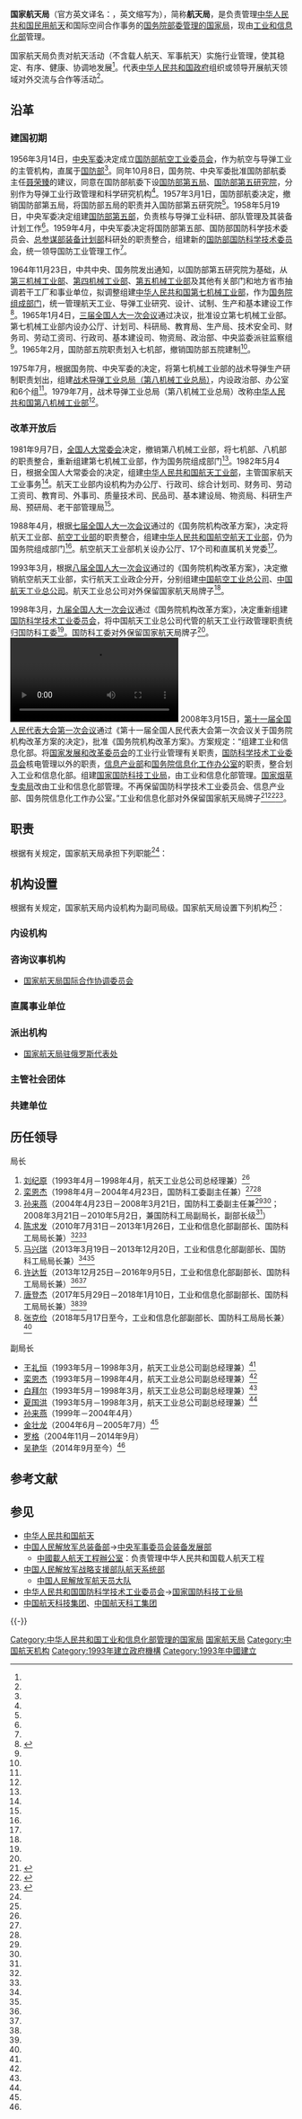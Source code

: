 {{about|中华人民共和国国务院部委管理的国家局|其他国家的航天机构|航天机构列表}}
{{Infobox PRCG
|机构名称 = 国家航天局
|牌子挂在=[[中华人民共和国工业和信息化部|中华人民共和国工业和信息化部]]
|标志1=National Emblem of the People's Republic of China (2).svg
|标志1说明=[[s:国务院关于国家行政机关和企业事业单位社会团体印章管理的规定|1999年规定]]：[[印章|印章]][[直径|直径]]4.5厘米，中央刊[[中华人民共和国国徽|国徽]]，由[[中华人民共和国国务院|国务院]]制发。
|标志2 = File:CNSA logo.png
|标志2宽度 = 150px
|标志2说明 = 国家航天局标志
|职位1 = 局长
|人员1 = [[张克俭_(1961年)|张克俭]]
|职位2 = 副局长
|人员2 = [[吴艳华|吴艳华]] 
|职位3 = 秘书长
|人员3 = [[许洪亮|许洪亮]] 
|成立时间 = 1993年4月22日
|上级机构=[[中华人民共和国工业和信息化部|中华人民共和国工业和信息化部]]
|机构类型 = [[国务院部委管理的国家局|国务院部委管理的国家局]]<br>（部委保留国家局牌子）
|行政级别 = 副部级
|地址1 = [[北京市|北京市]][[海淀区|海淀区]][[阜成路|阜成路]]甲8号
|邮编1 = 100037
|官网 = {{URL|http://www.cnsa.gov.cn/}} 
|a = {{Flagicon|PRC}} [[中央军事委员会装备发展部|中央军事委员会装备发展部]]
|b = {{Flagicon|PRC}} [[国家国防科技工业局|国家国防科技工业局]]
|c = {{Flagicon|PRC}} [[中国航天科技集团|中国航天科技集团]]
|d = {{Flagicon|PRC}} [[中国航天科工集团|中国航天科工集团]]
|e = {{Flagicon|PRC}} [[中国民用航空局|中国民用航空局]]
}}
{{coord|39|55|19.43|N|116|18|38.21|E|region:CN_type:landmark|display=title}}

'''国家航天局'''（官方英文译名：{{lang|en|China National Space Administration}}，英文缩写为{{lang|en|CNSA}}），简称'''航天局'''，是负责管理[[中华人民共和国航天|中华人民共和国民用航天]]和国际空间合作事务的[[国务院部委管理的国家局|国务院部委管理的国家局]]，现由[[中华人民共和国工业和信息化部|工业和信息化部]]管理。

国家航天局负责对航天活动（不含载人航天、军事航天）实施行业管理，使其稳定、有序、健康、协调地发展<ref name="中文报道4"/>。代表[[中华人民共和国政府|中华人民共和国政府]]组织或领导开展航天领域对外交流与合作等活动<ref name="中文报道4" />。

== 沿革 ==
=== 建国初期 ===
1956年3月14日，[[中央军事委员会|中央军委]]决定成立[[国防部航空工业委员会|国防部航空工业委员会]]，作为航空与导弹工业的主管机构，直属于[[中华人民共和国国防部|国防部]]<ref name="论文1"/>。同年10月8日，国务院、中央军委批准国防部航委主任[[聂荣臻|聂荣臻]]的建议，同意在国防部航委下设[[国防部第五局|国防部第五局]]、[[国防部第五研究院|国防部第五研究院]]，分别作为导弹工业行政管理和科学研究机构<ref name="论文1" />。1957年3月1日，国防部航委决定，撤销国防部第五局，将国防部五局的职责并入国防部第五研究院<ref name="论文1" />。1958年5月19日，中央军委决定组建[[国防部第五部|国防部第五部]]，负责核与导弹工业科研、部队管理及其装备计划工作<ref name="论文1" />。1959年4月，中央军委决定将国防部第五部、国防部国防科学技术委员会、[[中国人民解放军总参谋部|总参谋部装备计划部]]科研处的职责整合，组建新的[[国防部国防科学技术委员会|国防部国防科学技术委员会]]，统一领导国防工业管理工作<ref name="论文1" />。

1964年11月23日，中共中央、国务院发出通知，以国防部第五研究院为基础，从[[中华人民共和国第三机械工业部_(1963–1982)|第三机械工业部]]、[[中华人民共和国第四机械工业部|第四机械工业部]]、[[中华人民共和国第五机械工业部|第五机械工业部]]及其他有关部门和地方省市抽调若干工厂和事业单位，拟调整组建[[中华人民共和国第七机械工业部|中华人民共和国第七机械工业部]]，作为[[国务院组成部门|国务院组成部门]]，统一管理航天工业、导弹工业研究、设计、试制、生产和基本建设工作<ref name="组织史资料F1">{{cite book|title=中国共产党组织史资料（附卷一）|last=中国共产党组织史资料编审委员会|accessdate=2018-12-27|year=1998|location=北京}}</ref>。1965年1月4日，[[第三届全国人民代表大会|三届全国人大一次会议]]通过决议，批准设立第七机械工业部。第七机械工业部内设办公厅、计划司、科研局、教育局、生产局、技术安全司、财务司、劳动工资司、行政司、基本建设司、物资局、政治部、中央监委派驻监察组<ref name="组织史资料F1"/>。1965年2月，国防部五院职责划入七机部，撤销国防部五院建制<ref name="论文1" />。

1975年7月，根据国务院、中央军委的决定，将第七机械工业部的战术导弹生产研制职责划出，组建[[第八机械工业总局|战术导弹工业总局（第八机械工业总局）]]，内设政治部、办公室和6个组<ref name="组织史资料F1" />。1979年7月，战术导弹工业总局（第八机械工业总局）改称[[中华人民共和国第八机械工业部_(1979–1981)|中华人民共和国第八机械工业部]]<ref name="组织史资料F1" />。

=== 改革开放后 ===
1981年9月7日，[[全国人大常委会|全国人大常委会]]决定，撤销第八机械工业部，将七机部、八机部的职责整合，重新组建第七机械工业部，作为国务院组成部门<ref name="组织史资料F1" />。1982年5月4日，根据全国人大常委会的决定，组建[[中华人民共和国航天工业部|中华人民共和国航天工业部]]，主管国家航天工业事务<ref name="组织史资料F1" />。航天工业部内设机构为办公厅、行政司、综合计划司、财务司、劳动工资司、教育司、外事司、质量技术司、民品司、基本建设局、物资局、科研生产局、预研局、老干部管理局<ref name="组织史资料F1" />。

1988年4月，根据[[第七届全国人民代表大会|七届全国人大一次会议]]通过的《国务院机构改革方案》，决定将航天工业部、[[中华人民共和国航空工业部|航空工业部]]的职责整合，组建[[中华人民共和国航空航天工业部|中华人民共和国航空航天工业部]]，仍为国务院组成部门<ref name="组织史资料F1" />。航空航天工业部机关设办公厅、17个司和直属机关党委<ref name="组织史资料F1" />。

1993年3月，根据[[第八届全国人民代表大会|八届全国人大一次会议]]通过的《国务院机构改革方案》，决定撤销航空航天工业部，实行航天工业政企分开，分别组建[[中国航空工业总公司|中国航空工业总公司]]、[[中国航天工业总公司|中国航天工业总公司]]。航天工业总公司对外保留国家航天局牌子<ref name="组织史资料F1" />。

1998年3月，[[第九届全国人民代表大会|九届全国人大一次会议]]通过《国务院机构改革方案》，决定重新组建[[中华人民共和国国防科学技术工业委员会|国防科学技术工业委员会]]，将中国航天工业总公司代管的航天工业行政管理职责统归国防科工委<ref name="组织史资料F1" />。国防科工委对外保留国家航天局牌子<ref name="组织史资料F1" />。
[[File:2020年11月25日_国家航天局：未来中国还将实施木星系及行星际穿越探测等任务.webm|2020年11月25日 国家航天局：未来中国还将实施木星系及行星际穿越探测等任务]]
2008年3月15日，[[第十一届全国人民代表大会第一次会议|第十一届全国人民代表大会第一次会议]]通过《第十一届全国人民代表大会第一次会议关于国务院机构改革方案的决定》，批准《国务院机构改革方案》。方案规定：“组建工业和信息化部。将[[中华人民共和国国家发展和改革委员会|国家发展和改革委员会]]的工业行业管理有关职责，[[中华人民共和国国防科学技术工业委员会|国防科学技术工业委员会]]核电管理以外的职责，[[中华人民共和国信息产业部|信息产业部]]和[[国务院信息化工作办公室|国务院信息化工作办公室]]的职责，整合划入工业和信息化部。组建[[国家国防科技工业局|国家国防科技工业局]]，由工业和信息化部管理。[[国家烟草专卖局|国家烟草专卖局]]改由工业和信息化部管理。不再保留国防科学技术工业委员会、信息产业部、国务院信息化工作办公室。”工业和信息化部对外保留国家航天局牌子<ref>{{Cite web|title=关于国务院机构改革方案的说明——2008年3月11日在第十一届全国人民代表大会第一次会议上|url=http://www.npc.gov.cn/npc/xinwen/syxw/2008-03/12/content_1413911.htm|accessdate=2019年1月16日|author=华建敏|date=2008-03-11|publisher=中国人大网|archiveurl=https://web.archive.org/web/20180320170547/http://www.npc.gov.cn/npc/xinwen/syxw/2008-03/12/content_1413911.htm|archivedate=2018年3月20日|dead-url=yes}}</ref><ref>{{Cite web|title=两会授权发布：国务院机构改革方案|url=http://www.gov.cn/2008lh/content_921411.htm|date=2008-03-15|publisher=中国政府网|archiveurl=https://web.archive.org/web/20180126012934/http://www.gov.cn/2008lh/content_921411.htm|archivedate=2018-01-26|dead-url=no|accessdate=2019-01-16}}</ref><ref>{{Cite web|title=十一届人大一次会议关于国务院机构改革方案的决定|url=http://www.gov.cn/2008lh/content_921283.htm|author=中华人民共和国国务院|date=2008-03-15|publisher=全国人民代表大会|archiveurl=https://web.archive.org/web/20180320172551/http://www.gov.cn/2008lh/content_921283.htm|archivedate=2018-03-20|dead-url=no|accessdate=2019-01-16}}</ref>。

== 职责 ==
根据有关规定，国家航天局承担下列职能<ref name="中文报道4" />：
{{columns-list|2|
# 研究拟定国家航天政策和法规。
# 研究制定国家航天发展规划、计划和行业标准。
# 重大航天科研项目的组织论证与立项审批，並负责监督、协调重大航天科研项目的执行。
# 航天领域政府及国际组织间的交流与合作。
}}

== 机构设置 ==
根据有关规定，国家航天局内设机构为副司局级。国家航天局设置下列机构<ref name="中文报道4" />：

=== 内设机构 ===
{{columns-list|2|
* [[国家航天局综合司|综合司]]
* [[国家航天局发展计划司|发展计划司]]
* [[国家航天局系统工程司|系统工程司]]
* [[国家航天局科技与质量司|科技与质量司]]
* [[国家航天局外事司|外事司]]
* [[国家航天局协调司|协调司]]
}}

=== 咨询议事机构 ===
* [[国家航天局国际合作协调委员会|国家航天局国际合作协调委员会]]

=== 直属事业单位 ===
{{columns-list|2|
* [[国家航天局探月与航天工程中心|国家航天局探月与航天工程中心（国家国防科技工业局探月与航天工程中心）]]
* [[国家航天局对地观测与数据中心|国家航天局对地观测与数据中心]]
* [[国家航天局航天遥感论证中心|国家航天局航天遥感论证中心]]
* [[国家国防科技工业局新闻宣传中心|国家国防科技工业局新闻宣传中心（国家航天局新闻宣传中心）]]
}}

=== 派出机构 ===
* [[中国驻俄罗斯大使馆|国家航天局驻俄罗斯代表处]]

=== 主管社会团体 ===
{{columns-list|2|
* [[中国宇航学会|中国宇航学会]]
* [[中国遥感应用协会|中国遥感应用协会]]
* [[中国空间法学会|中国空间法学会]]
* [[中国航天基金会|中国航天基金会]]
}}

=== 共建单位 ===
{{columns-list|2|
* [[国家航天局引力波研究中心|国家航天局引力波研究中心]]（[[天琴计划|中山大学天琴中心]]）
* [[中国科学院国家天文台|国家航天局空间碎片监测与应用中心]]
* [[中国空间技术研究院|国家航天局卫星总装集成测试中心]]
* [[国家航天局空间法律中心|国家航天局空间法律中心]]
}}

== 历任领导 ==
{{col-begin}}
{{col-2}}
; 局长
# [[刘纪原|刘纪原]]（1993年4月－1998年4月，航天工业总公司总经理兼）<ref name="组织史资料F1"/>
# [[栾恩杰|栾恩杰]]（1998年4月－2004年4月23日，国防科工委副主任兼）<ref name="中文报道1"/><ref name="国务院公报200420"/>
# [[孙来燕|孙来燕]]（2004年4月23日－2008年3月21日，国防科工委副主任兼<ref name="中文报道1"/><ref name="国务院公报200420" />；2008年3月21日－2010年5月2日，兼国防科工局副局长，副部长级<ref name="国务院公报201015" />）
# [[陈求发|陈求发]]（2010年7月31日－2013年1月26日，工业和信息化部副部长、国防科工局局长兼）<ref name="国务院公报201024"/><ref name="国务院公报201309"/>
# [[马兴瑞|马兴瑞]]（2013年3月19日－2013年12月20日，工业和信息化部副部长、国防科工局局长兼）<ref name="国务院公报201310"/><ref name="国务院公报201402"/>
# [[许达哲|许达哲]]（2013年12月25日－2016年9月5日，工业和信息化部副部长、国防科工局局长兼）<ref name="国务院公报201402"/><ref name="国务院公报201629"/>
# [[唐登杰|唐登杰]]（2017年5月29日－2018年1月10日，工业和信息化部副部长、国防科工局局长兼）<ref name="国务院公报201717"/><ref name="国务院公报201805"/>
# [[张克俭_(1961年)|张克俭]]（2018年5月17日至今，工业和信息化部副部长、国防科工局局长兼）<ref name="国务院公报201816"/>
{{col-2}}
; 副局长
* [[王礼恒|王礼恒]]（1993年5月－1998年3月，航天工业总公司副总经理兼）<ref name="组织史资料F1"/>
* [[栾恩杰|栾恩杰]]（1993年5月－1998年4月，航天工业总公司副总经理兼）<ref name="组织史资料F1"/>
* [[白拜尔|白拜尔]]（1993年5月－1998年3月，航天工业总公司副总经理兼）<ref name="组织史资料F1"/>
* [[夏国洪|夏国洪]]（1993年5月－1998年3月，航天工业总公司副总经理兼）<ref name="组织史资料F1"/>
* [[孙来燕|孙来燕]]（1999年－2004年4月）
* [[金壮龙|金壮龙]]（2004年6月－2005年7月）<ref name="中文报道2"/>
* [[罗格_(航天系统)|罗格]]（2004年11月－2014年9月）
* [[吴艳华|吴艳华]]（2014年9月至今）<ref name="中文报道3"/>
{{col-end}}

== 参考文献 ==
{{Reflist|33em|refs =
<!-- 学术论文 -->
<ref name="论文1">{{cite journal|author=姬文波|title=20世纪五六十年代中国国防科技工业领导管理体制的形成和发展|journal=当代中国史研究|date=2018|volume=25|issue=2|pages=54-63|accessdate=2019-01-18}}</ref>
<!-- 观测报告 -->
<ref name="国务院公报200420">{{cite web|author=国务院办公厅|title=中华人民共和国国务院任免人员|url=http://www.gov.cn/gongbao/content/2004/content_62808.htm|website=中华人民共和国中央人民政府门户网站（国务院公报）|accessdate=2019-01-17|location=北京|archive-date=2019-07-28|archive-url=https://web.archive.org/web/20190728062045/http://www.gov.cn/gongbao/content/2004/content_62808.htm|dead-url=no}}</ref>
<ref name="国务院公报201015">{{cite web|author=国务院办公厅|title=中华人民共和国国务院任免人员|url=http://www.gov.cn/gongbao/content/2010/content_1612377.htm|website=中华人民共和国中央人民政府门户网站（国务院公报）|accessdate=2019-01-17|location=北京|archiveurl=https://web.archive.org/web/20180225210120/http://www.gov.cn/gongbao/content/2010/content_1612377.htm|archivedate=2018-02-25|dead-url=no}}</ref>
<ref name="国务院公报201024">{{cite web|author=国务院办公厅|title=中华人民共和国国务院任免人员|url=http://www.gov.cn/gongbao/content/2010/content_1688573.htm|website=中华人民共和国中央人民政府门户网站（国务院公报）|accessdate=2019-01-17|location=北京|archiveurl=https://web.archive.org/web/20101007104643/http://www.gov.cn/gongbao/content/2010/content_1688573.htm|archivedate=2010-10-07|dead-url=no}}</ref>
<ref name="国务院公报201309">{{cite web|author=国务院办公厅|title=中华人民共和国国务院任免人员|url=http://www.gov.cn/gongbao/content/2013/content_2361591.htm|publisher=中华人民共和国中央人民政府门户网站（国务院公报）|accessdate=2019-01-17|location=北京|archiveurl=https://web.archive.org/web/20180321063244/http://www.gov.cn/gongbao/content/2013/content_2361591.htm|archivedate=2018-03-21|dead-url=no}}</ref>
<ref name="国务院公报201310">{{cite web|author=国务院办公厅|title=中华人民共和国国务院任免人员|url=http://www.gov.cn/gongbao/content/2013/content_2371608.htm|publisher=中华人民共和国中央人民政府门户网站（国务院公报）|accessdate=2019-01-17|location=北京|archiveurl=https://web.archive.org/web/20171011182513/http://www.gov.cn/gongbao/content/2013/content_2371608.htm|archivedate=2017-10-11|dead-url=no}}</ref>
<ref name="国务院公报201402">{{cite web|author=国务院办公厅|title=中华人民共和国国务院任免人员|url=http://www.gov.cn/gongbao/content/2014/content_2567196.htm|publisher=中华人民共和国中央人民政府门户网站（国务院公报）|accessdate=2019-01-17|location=北京|archiveurl=https://web.archive.org/web/20180808171738/http://www.gov.cn/gongbao/content/2014/content_2567196.htm|archivedate=2018-08-08|dead-url=no}}</ref>
<ref name="国务院公报201629">{{cite web|author=国务院办公厅|title=中华人民共和国国务院任免人员|url=http://www.gov.cn/gongbao/content/2016/content_5120716.htm|publisher=中华人民共和国中央人民政府门户网站（国务院公报）|accessdate=2019-01-17|location=北京|archiveurl=https://web.archive.org/web/20180315200359/http://www.gov.cn/gongbao/content/2016/content_5120716.htm|archivedate=2018-03-15|dead-url=no}}</ref>
<ref name="国务院公报201717">{{cite web|author=国务院办公厅|title=中华人民共和国国务院任免人员|url=http://www.gov.cn/gongbao/content/2017/content_5203635.htm|website=中华人民共和国中央人民政府门户网站（国务院公报）|accessdate=2019-01-17|location=北京|archiveurl=https://web.archive.org/web/20180126013056/http://www.gov.cn/gongbao/content/2017/content_5203635.htm|archivedate=2018-01-26|dead-url=no}}</ref>
<ref name="国务院公报201805">{{cite web|author=国务院办公厅|title=中华人民共和国国务院任免人员|url=http://www.gov.cn/gongbao/content/2018/content_5266241.htm|publisher=中华人民共和国中央人民政府门户网站（国务院公报）|accessdate=2019-01-17|location=北京|archiveurl=https://web.archive.org/web/20180225210537/http://www.gov.cn/gongbao/content/2018/content_5266241.htm|archivedate=2018-02-25|dead-url=no}}</ref>
<ref name="国务院公报201816">{{cite web|author=国务院办公厅|title=中华人民共和国国务院任免人员|url=http://www.gov.cn/gongbao/content/2018/content_5296559.htm|website=中华人民共和国中央人民政府门户网站（国务院公报）|accessdate=2019-01-17|location=北京|archiveurl=https://web.archive.org/web/20190118172419/http://www.gov.cn/gongbao/content/2018/content_5296559.htm|archivedate=2019-01-18|dead-url=yes}}</ref>

<!-- 新闻报道 -->
<ref name="中文报道1">{{cite web|author=光明日报|title=中国载人航天工程副总指挥——栾恩杰|url=http://news.sina.com.cn/c/2003-10-16/14211933595.shtml|website=新华网新闻|accessdate=2019-01-17|location=北京|archiveurl=https://web.archive.org/web/20190118172420/http://news.sina.com.cn/c/2003-10-16/14211933595.shtml|archivedate=2019-01-18|dead-url=yes}}</ref>
<ref name="中文报道2">{{cite web|author=杨铁虎|title=金壮龙简历|url=http://politics.people.com.cn/GB/41223/16903803.html|website=人民网时政|accessdate=2019-01-17|location=北京|archiveurl=https://web.archive.org/web/20120516222904/http://politics.people.com.cn/GB/41223/16903803.html|archivedate=2012-05-16|dead-url=no}}</ref>
<ref name="中文报道3">{{cite web|author=杨铁虎|title=吴艳华任国防科工局党组成员、国家航天局副局长(图/简历)|url=https://3g.163.com/news/article/A7CM849100014SEH.html|publisher=网易网新闻|accessdate=2019-01-17|location=北京|archiveurl=https://web.archive.org/web/20190118172421/https://3g.163.com/news/article/A7CM849100014SEH.html|archivedate=2019-01-18|dead-url=yes}}</ref>
<ref name="中文报道4">{{cite web|author=国家航天局新闻宣传中心|title=机构简介|url=http://www.cnsa.gov.cn/n6758821/index.html|publisher=国家航天局门户网站|accessdate=2019-01-17|location=北京|archiveurl=https://web.archive.org/web/20181121113723/http://www.cnsa.gov.cn/n6758821/index.html|archivedate=2018-11-21|dead-url=no}}</ref>
}}

== 参见 ==
{{Portal|中华人民共和国|航天}}
*[[中华人民共和国航天|中华人民共和国航天]]
*[[中国人民解放军总装备部|中国人民解放军总装备部]]→[[中央军事委员会装备发展部|中央军事委员会装备发展部]]
**[[中國載人航天工程辦公室|中國載人航天工程辦公室]]：负责管理中华人民共和国载人航天工程
*[[中国人民解放军战略支援部队航天系统部|中国人民解放军战略支援部队航天系统部]]
**[[中国人民解放军航天员大队|中国人民解放军航天员大队]]
*[[中华人民共和国国防科学技术工业委员会|中华人民共和国国防科学技术工业委员会]]→[[国家国防科技工业局|国家国防科技工业局]]
*[[中国航天科技集团|中国航天科技集团]]、[[中国航天科工集团|中国航天科工集团]]
{{-}}
{{s-start}}
{{s-off|[[国务院部委管理的国家局|国务院部委管理的国家局]]<br>{{Small|（工业和信息化部对外保留的牌子）}}}}
{{s-before|[[中华人民共和国航空航天工业部|中华人民共和国航空航天工业部]]}}
{{s-title|国务院航天工业部门|1993年4月至今}}
{{s-inc}}
{{s-end}}
{{航天}}
{{航天機構}}
{{中华人民共和国航天}}
{{国务院}}
{{国务院/13|国家局}}
{{Authority control}}
[[Category:中华人民共和国工业和信息化部管理的国家局|Category:中华人民共和国工业和信息化部管理的国家局]]
[[Category:国家航天局|]]
[[Category:中国航天机构|Category:中国航天机构]]
[[Category:1993年建立政府機構|Category:1993年建立政府機構]]
[[Category:1993年中國建立|Category:1993年中國建立]]